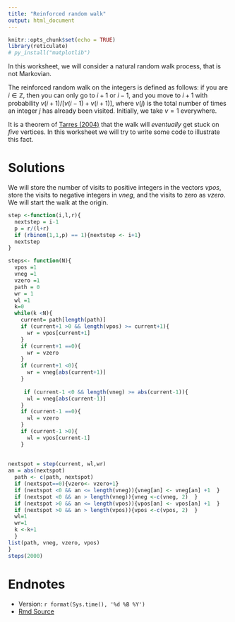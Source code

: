 ```yaml
---
title: "Reinforced random walk"
output: html_document
---
```


```r
knitr::opts_chunk$set(echo = TRUE)
library(reticulate)
# py_install("matplotlib")
```



In this worksheet, we will consider a natural random walk process, that is not Markovian.

The reinforced random walk on the integers is defined as follows:  if you are $i \in \mathbb{Z}$, then you can only go to $i+1$ or $i-1$, and you move to $i+1$ with probability $v(i+1)/[v(i-1) + v(i+1)]$, where $v(j)$ is the total number of times an integer $j$ has already been visited.  Initially, we take $v=1$ everywhere. 

It is a theorem of [Tarres (2004)](https://projecteuclid.org/journals/annals-of-probability/volume-32/issue-3B/Vertex-reinforced-random-walk-on-%e2%84%a4-eventually-gets-stuck-on/10.1214/009117907000000694.full) that the walk will *eventually* get stuck on *five* vertices.  In this worksheet we will try to write some code to illustrate this fact.


# Solutions

We will store the number of visits to positive integers in the vectors *vpos*, store the visits to negative integers in *vneg*, and the visits to zero as *vzero*.  We will start the walk at the origin.

```r

step <-function(i,l,r){
  nextstep = i-1
  p = r/(l+r)
  if (rbinom(1,1,p) == 1){nextstep <- i+1}
  nextstep
}

steps<- function(N){
  vpos =1
  vneg =1
  vzero =1
  path = 0
  wr = 1
  wl =1
  k=0
  while(k <N){
    current= path[length(path)]
    if (current+1 >0 && length(vpos) >= current+1){
      wr = vpos[current+1]
    }
    if (current+1 ==0){
      wr = vzero
    }
    if (current+1 <0){
      wr = vneg[abs(current+1)]
    }
  
     if (current-1 <0 && length(vneg) >= abs(current-1)){
      wl = vneg[abs(current-1)]
    }
    if (current-1 ==0){
      wl = vzero
    } 
    if (current-1 >0){
      wl = vpos[current-1]
    } 
    
    
nextspot = step(current, wl,wr)
an = abs(nextspot)
  path <- c(path, nextspot)
  if (nextspot==0){vzero<- vzero+1}
  if (nextspot <0 && an <= length(vneg)){vneg[an] <- vneg[an] +1  }
  if (nextspot <0 && an > length(vneg)){vneg <-c(vneg, 2)  }
  if (nextspot >0 && an <= length(vpos)){vpos[an] <- vpos[an] +1  }
  if (nextspot >0 && an > length(vpos)){vpos <-c(vpos, 2)  }
  wl=1
  wr=1
  k <-k+1
  }  
list(path, vneg, vzero, vpos)
}
steps(2000)
```


# Endnotes

* Version: `r format(Sys.time(), '%d %B %Y')`
* [Rmd Source](https://tsoo-math.github.io/ucl3/week10-2022-inclass-sols.Rmd)

